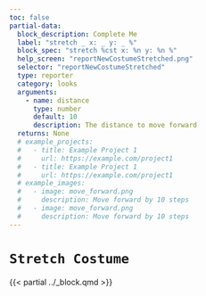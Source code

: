 ```yaml
---
toc: false
partial-data:
  block_description: Complete Me
  label: "stretch _ x: _ y: _ %"
  block_spec: "stretch %cst x: %n y: %n %"
  help_screen: "reportNewCostumeStretched.png"
  selector: "reportNewCostumeStretched"
  type: reporter
  category: looks
  arguments:
    - name: distance
      type: number
      default: 10
      description: The distance to move forward
  returns: None
  # example_projects:
  #   - title: Example Project 1
  #     url: https://example.com/project1
  #   - title: Example Project 1
  #     url: https://example.com/project1
  # example_images:
  #   - image: move_forward.png
  #     description: Move forward by 10 steps
  #   - image: move_forward.png
  #     description: Move forward by 10 steps
---
```


# `Stretch Costume` { .unnumbered }

{{< partial ../_block.qmd >}}

